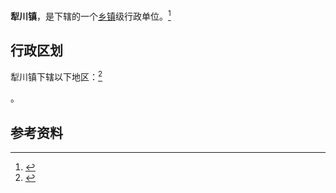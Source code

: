 {{中国乡级行政区|14/05/25/104/000}}

'''犁川镇'''，是{{PRC admin/fullname|14/05/25/104/000|3}}下辖的一个[[乡镇|乡镇]]级行政单位。<ref>{{PRC admin/ref sgc|{{PRC admin/parent|14/05/25/104/000}}}}</ref>

== 行政区划 ==

犁川镇下辖以下地区：<ref>{{PRC admin/ref sgc|14/05/25/104/000}}</ref>

{{PRC admin/children|14/05/25/104/000}}。

== 参考资料 ==

{{reflist}}

{{行政区划小作品}}
{{PRC admin/navcat|14/05/25/104/000}}